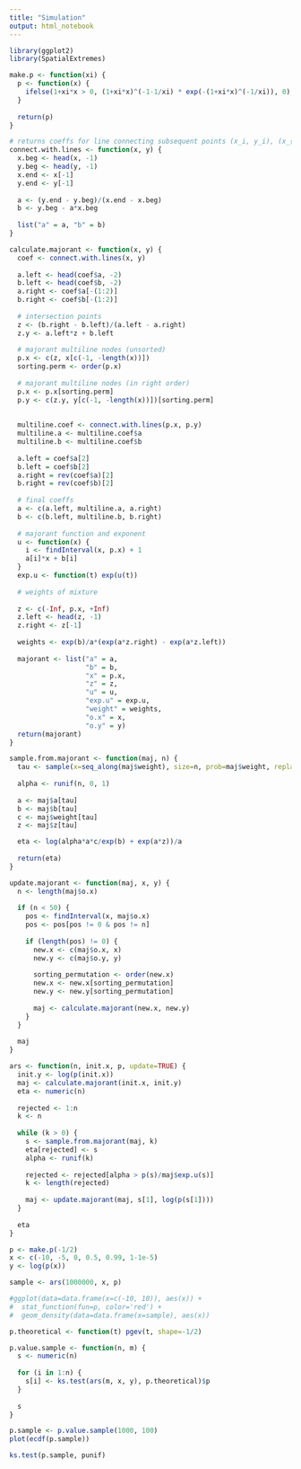```yaml
---
title: "Simulation"
output: html_notebook
---
```



```r
library(ggplot2)
library(SpatialExtremes)

make.p <- function(xi) {
  p <- function(x) {
    ifelse(1+xi*x > 0, (1+xi*x)^(-1-1/xi) * exp(-(1+xi*x)^(-1/xi)), 0)
  }
  
  return(p)
}
```

```r
# returns coeffs for line connecting subsequent points (x_i, y_i), (x_{i+1}, y_{i+1})
connect.with.lines <- function(x, y) {
  x.beg <- head(x, -1)
  y.beg <- head(y, -1)
  x.end <- x[-1]
  y.end <- y[-1]
  
  a <- (y.end - y.beg)/(x.end - x.beg)
  b <- y.beg - a*x.beg
  
  list("a" = a, "b" = b)
}

calculate.majorant <- function(x, y) {
  coef <- connect.with.lines(x, y)
  
  a.left <- head(coef$a, -2)
  b.left <- head(coef$b, -2)
  a.right <- coef$a[-(1:2)]
  b.right <- coef$b[-(1:2)]
  
  # intersection points
  z <- (b.right - b.left)/(a.left - a.right)
  z.y <- a.left*z + b.left
  
  # majorant multiline nodes (unsorted)
  p.x <- c(z, x[c(-1, -length(x))])
  sorting.perm <- order(p.x)
  
  # majorant multiline nodes (in right order)
  p.x <- p.x[sorting.perm]
  p.y <- c(z.y, y[c(-1, -length(x))])[sorting.perm]
  
  
  multiline.coef <- connect.with.lines(p.x, p.y)
  multiline.a <- multiline.coef$a
  multiline.b <- multiline.coef$b
  
  a.left = coef$a[2]
  b.left = coef$b[2]
  a.right = rev(coef$a)[2]
  b.right = rev(coef$b)[2]
  
  # final coeffs
  a <- c(a.left, multiline.a, a.right)
  b <- c(b.left, multiline.b, b.right)
  
  # majorant function and exponent
  u <- function(x) {
    i <- findInterval(x, p.x) + 1
    a[i]*x + b[i]
  }
  exp.u <- function(t) exp(u(t))
  
  # weights of mixture
  
  z <- c(-Inf, p.x, +Inf)
  z.left <- head(z, -1)
  z.right <- z[-1]
  
  weights <- exp(b)/a*(exp(a*z.right) - exp(a*z.left))
  
  majorant <- list("a" = a,
                   "b" = b,
                   "x" = p.x,
                   "z" = z,
                   "u" = u,
                   "exp.u" = exp.u,
                   "weight" = weights,
                   "o.x" = x,
                   "o.y" = y)  
  return(majorant)
}

```

```r
sample.from.majorant <- function(maj, n) {
  tau <- sample(x=seq_along(maj$weight), size=n, prob=maj$weight, replace=TRUE)
  
  alpha <- runif(n, 0, 1)
  
  a <- maj$a[tau]
  b <- maj$b[tau]
  c <- maj$weight[tau]
  z <- maj$z[tau]

  eta <- log(alpha*a*c/exp(b) + exp(a*z))/a
  
  return(eta)
}
```

```r
update.majorant <- function(maj, x, y) {
  n <- length(maj$o.x)
  
  if (n < 50) {
    pos <- findInterval(x, maj$o.x)
    pos <- pos[pos != 0 & pos != n]
    
    if (length(pos) != 0) {
      new.x <- c(maj$o.x, x)
      new.y <- c(maj$o.y, y)
      
      sorting_permutation <- order(new.x)
      new.x <- new.x[sorting_permutation]
      new.y <- new.y[sorting_permutation]
        
      maj <- calculate.majorant(new.x, new.y)
    }
  }
  
  maj
}

ars <- function(n, init.x, p, update=TRUE) {
  init.y <- log(p(init.x))
  maj <- calculate.majorant(init.x, init.y)
  eta <- numeric(n)
  
  rejected <- 1:n
  k <- n
  
  while (k > 0) {
    s <- sample.from.majorant(maj, k)
    eta[rejected] <- s
    alpha <- runif(k)
    
    rejected <- rejected[alpha > p(s)/maj$exp.u(s)]
    k <- length(rejected)
    
    maj <- update.majorant(maj, s[1], log(p(s[1])))
  }
  
  eta
}

```

```r
p <- make.p(-1/2)
x <- c(-10, -5, 0, 0.5, 0.99, 1-1e-5)
y <- log(p(x))

sample <- ars(1000000, x, p)

#ggplot(data=data.frame(x=c(-10, 10)), aes(x)) +
#  stat_function(fun=p, color='red') +
#  geom_density(data=data.frame(x=sample), aes(x))
```

```r
p.theoretical <- function(t) pgev(t, shape=-1/2)

p.value.sample <- function(n, m) {
  s <- numeric(n)
  
  for (i in 1:n) {
    s[i] <- ks.test(ars(m, x, y), p.theoretical)$p
  }
  
  s
}

p.sample <- p.value.sample(1000, 100)
plot(ecdf(p.sample))
```

```r
ks.test(p.sample, punif)
```